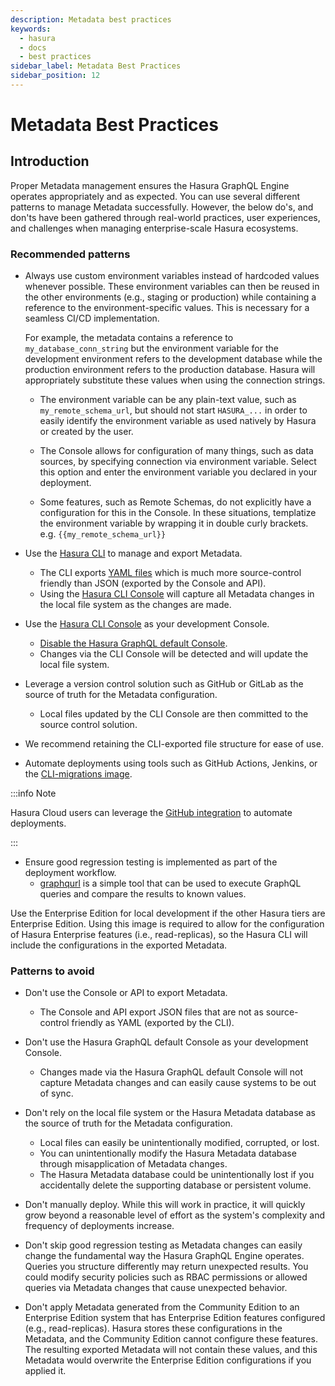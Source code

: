 ```yaml
---
description: Metadata best practices
keywords:
  - hasura
  - docs
  - best practices
sidebar_label: Metadata Best Practices
sidebar_position: 12
---
```


# Metadata Best Practices

## Introduction

Proper Metadata management ensures the Hasura GraphQL Engine operates appropriately and as expected. You can use several
different patterns to manage Metadata successfully. However, the below do's, and don'ts have been gathered through
real-world practices, user experiences, and challenges when managing enterprise-scale Hasura ecosystems.

### Recommended patterns

- Always use custom environment variables instead of hardcoded values whenever possible.  These environment variables can then be reused in the other environments (e.g., staging or production) while containing a reference to the environment-specific values. This is necessary for a seamless CI/CD implementation.

  For example, the metadata contains a reference to `my_database_conn_string` but the environment variable for the development environment refers to the development database while the production environment refers to the production database.  Hasura will appropriately substitute these values when using the connection strings.

  - The environment variable can be any plain-text value, such as `my_remote_schema_url`, but should not start `HASURA_...` in order to easily identify the environment variable as used natively by Hasura or created by the user.

  - The Console allows for configuration of many things, such as data sources, by specifying connection via environment variable.  Select this option and enter the environment variable you declared in your deployment.

  - Some features, such as Remote Schemas, do not explicitly have a configuration for this in the Console.  In these situations, templatize the environment variable by wrapping it in double curly brackets.  e.g. `{{my_remote_schema_url}}`

- Use the [Hasura CLI](/hasura-cli/overview.mdx) to manage and export Metadata.

  - The CLI exports [YAML files](/migrations-metadata-seeds/manage-metadata.mdx) which is much more source-control
    friendly than JSON (exported by the Console and API).
  - Using the [Hasura CLI Console](/hasura-cli/commands/hasura_console.mdx) will capture all Metadata changes in the
    local file system as the changes are made.

- Use the [Hasura CLI Console](/hasura-cli/commands/hasura_console.mdx) as your development Console.

  - [Disable the Hasura GraphQL default Console](/deployment/production-checklist.mdx#disable-console).
  - Changes via the CLI Console will be detected and will update the local file system.

- Leverage a version control solution such as GitHub or GitLab as the source of truth for the Metadata configuration.
  - Local files updated by the CLI Console are then committed to the source control solution.
- We recommend retaining the CLI-exported file structure for ease of use.

- Automate deployments using tools such as GitHub Actions, Jenkins, or the
  [CLI-migrations image](/migrations-metadata-seeds/auto-apply-migrations.mdx).

:::info Note

Hasura Cloud users can leverage the [GitHub integration](/cloud-ci-cd/github-integration.mdx) to automate
deployments.

:::

- Ensure good regression testing is implemented as part of the deployment workflow.
  - [graphqurl](https://github.com/hasura/graphqurl) is a simple tool that can be used to execute GraphQL queries and
    compare the results to known values.

Use the Enterprise Edition for local development if the other Hasura tiers are Enterprise Edition. Using this image is
required to allow for the configuration of Hasura Enterprise features (i.e., read-replicas), so the Hasura CLI will
include the configurations in the exported Metadata.

### Patterns to avoid

- Don't use the Console or API to export Metadata.

  - The Console and API export JSON files that are not as source-control friendly as YAML (exported by the CLI).

- Don't use the Hasura GraphQL default Console as your development Console.

  - Changes made via the Hasura GraphQL default Console will not capture Metadata changes and can easily cause systems
    to be out of sync.

- Don't rely on the local file system or the Hasura Metadata database as the source of truth for the Metadata
  configuration.

  - Local files can easily be unintentionally modified, corrupted, or lost.
  - You can unintentionally modify the Hasura Metadata database through misapplication of Metadata changes.
  - The Hasura Metadata database could be unintentionally lost if you accidentally delete the supporting database or
    persistent volume.

- Don't manually deploy. While this will work in practice, it will quickly grow beyond a reasonable level of effort as
  the system's complexity and frequency of deployments increase.

- Don't skip good regression testing as Metadata changes can easily change the fundamental way the Hasura GraphQL Engine
  operates. Queries you structure differently may return unexpected results. You could modify security policies such as
  RBAC permissions or allowed queries via Metadata changes that cause unexpected behavior.

- Don't apply Metadata generated from the Community Edition to an Enterprise Edition system that has Enterprise Edition
  features configured (e.g., read-replicas). Hasura stores these configurations in the Metadata, and the Community
  Edition cannot configure these features. The resulting exported Metadata will not contain these values, and this
  Metadata would overwrite the Enterprise Edition configurations if you applied it.
